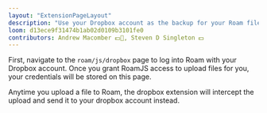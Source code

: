 ```yaml
---
layout: "ExtensionPageLayout"
description: "Use your Dropbox account as the backup for your Roam files!"
loom: d13ece9f31474b1ab02d0109b3101fe0
contributors: Andrew Macomber 💵📓, Steven D Singleton 💵
---
```


First, navigate to the `roam/js/dropbox` page to log into Roam with your Dropbox account. Once you grant RoamJS access to upload files for you, your credentials will be stored on this page.

Anytime you upload a file to Roam, the dropbox extension will intercept the upload and send it to your dropbox account instead. 
